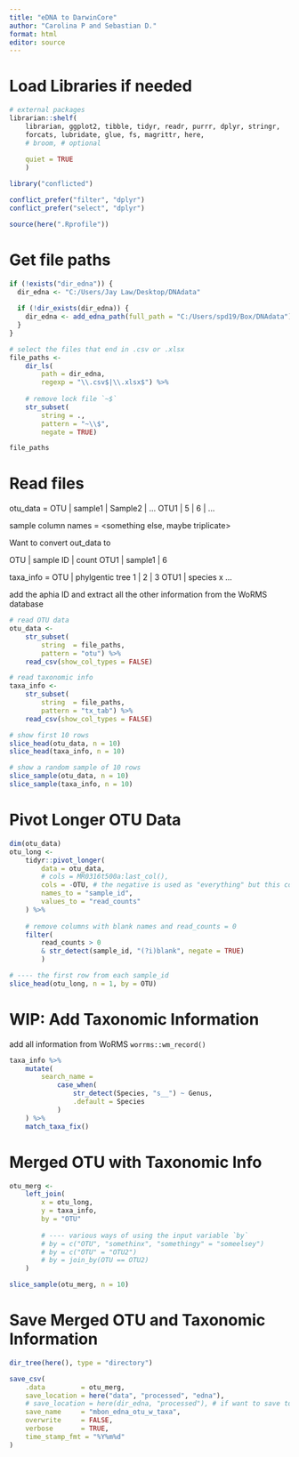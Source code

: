```yaml
---
title: "eDNA to DarwinCore"
author: "Carolina P and Sebastian D."
format: html
editor: source
---
```


# Load Libraries if needed

```r
# external packages
librarian::shelf(
    librarian, ggplot2, tibble, tidyr, readr, purrr, dplyr, stringr,
    forcats, lubridate, glue, fs, magrittr, here,
    # broom, # optional
    
    quiet = TRUE
    )

library("conflicted")

conflict_prefer("filter", "dplyr")
conflict_prefer("select", "dplyr")

source(here(".Rprofile"))
```

# Get file paths

```r
if (!exists("dir_edna")) {
  dir_edna <- "C:/Users/Jay Law/Desktop/DNAdata"
  
  if (!dir_exists(dir_edna)) {
    dir_edna <- add_edna_path(full_path = "C:/Users/spd19/Box/DNAdata")
  }
}

# select the files that end in .csv or .xlsx
file_paths <- 
    dir_ls(
        path = dir_edna,
        regexp = "\\.csv$|\\.xlsx$") %>% 
    
    # remove lock file `~$`
    str_subset(
        string = .,
        pattern = "~\\$", 
        negate = TRUE) 

file_paths
```

# Read files
otu_data = 
OTU  | sample1 | Sample2 | ... 
OTU1 |  5      |   6     | ...

sample column names = <station ID><month><year><something else, maybe triplicate>

Want to convert out_data to

OTU  | sample ID | count
OTU1 | sample1   | 6


taxa_info = 
OTU  | phylgentic tree 1 | 2 | 3 
OTU1 | species x ... 

add the aphia ID and extract all the other information from the WoRMS database
```r
# read OTU data
otu_data <- 
    str_subset(
        string  = file_paths, 
        pattern = "otu") %>%
    read_csv(show_col_types = FALSE)

# read taxonomic info
taxa_info <- 
    str_subset(
        string  = file_paths, 
        pattern = "tx_tab") %>%
    read_csv(show_col_types = FALSE)

# show first 10 rows
slice_head(otu_data, n = 10)
slice_head(taxa_info, n = 10)

# show a random sample of 10 rows
slice_sample(otu_data, n = 10)
slice_sample(taxa_info, n = 10)
```

# Pivot Longer OTU Data

```r
dim(otu_data)
otu_long <- 
    tidyr::pivot_longer(
        data = otu_data,
        # cols = MR0316t500a:last_col(),
        cols = -OTU, # the negative is used as "everything" but this column
        names_to = "sample_id",
        values_to = "read_counts"
    ) %>% 
    
    # remove columns with blank names and read_counts = 0
    filter(
        read_counts > 0 
        & str_detect(sample_id, "(?i)blank", negate = TRUE)
        ) 

# ---- the first row from each sample_id
slice_head(otu_long, n = 1, by = OTU)
```

# WIP: Add Taxonomic Information
add all information from WoRMS
`worrms::wm_record()`
```r
taxa_info %>% 
    mutate(
        search_name =
            case_when(
                str_detect(Species, "s__") ~ Genus,
                .default = Species
            )
    ) %>%
    match_taxa_fix()

```



# Merged OTU with Taxonomic Info
```r
otu_merg <- 
    left_join(
        x = otu_long,
        y = taxa_info,
        by = "OTU"
        
        # ---- various ways of using the input variable `by`
        # by = c("OTU", "somethinx", "somethingy" = "someelsey")
        # by = c("OTU" = "OTU2")
        # by = join_by(OTU == OTU2)
    )

slice_sample(otu_merg, n = 10)
```


# Save Merged OTU and Taxonomic Information
```r
dir_tree(here(), type = "directory")

save_csv(
    .data         = otu_merg,        
    save_location = here("data", "processed", "edna"),
    # save_location = here(dir_edna, "processed"), # if want to save to cloud
    save_name     = "mbon_edna_otu_w_taxa",
    overwrite     = FALSE,
    verbose       = TRUE,
    time_stamp_fmt = "%Y%m%d"
)
```




